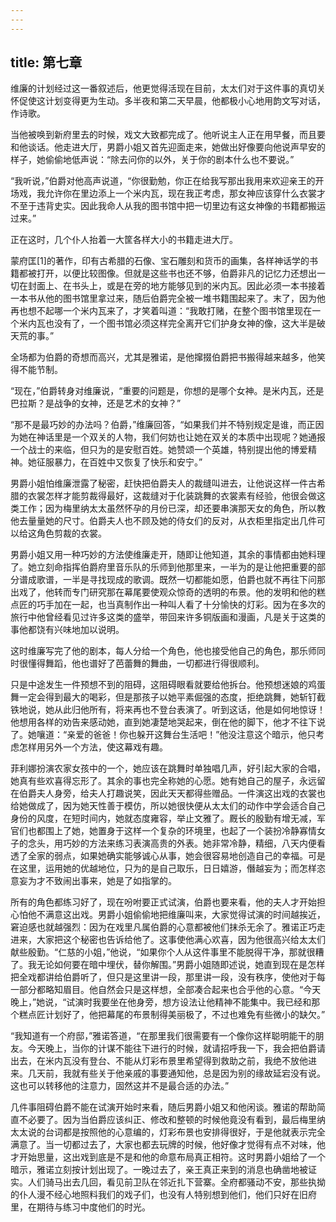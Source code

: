 ```yaml
---
---
---
```

title: 第七章
---




维廉的计划经过这一番叙述后，他更觉得活现在目前，太太们对于这件事的真切关怀促使这计划变得更为生动。多半夜和第二天早晨，他都极小心地用韵文写对话，作诗歌。

当他被唤到新府里去的时候，戏文大致都完成了。他听说主人正在用早餐，而且要和他谈话。他走进大厅，男爵小姐又首先迎面走来，她做出好像要向他说声早安的样子，她偷偷地低声说：“除去问你的以外，关于你的剧本什么也不要说。”

“我听说，”伯爵对他高声说道，“你很勤勉，你正在给我写那出我用来欢迎亲王的开场戏，我允许你在里边添上一个米内瓦，现在我正考虑，那女神应该穿什么衣裳才不至于违背史实。因此我命人从我的图书馆中把一切里边有这女神像的书籍都搬运过来。”

正在这时，几个仆人抬着一大筐各样大小的书籍走进大厅。

蒙府匡[1]的著作，印有古希腊的石像、宝石雕刻和货币的画集，各样神话学的书籍都被打开，以便比较图像。但就是这些书也还不够，伯爵非凡的记忆力还想出一切在封面上、在书头上，或是在旁的地方能够见到的米内瓦。因此必须一本书接着一本书从他的图书馆里拿过来，随后伯爵完全被一堆书籍围起来了。末了，因为他再也想不起哪一个米内瓦来了，才笑着叫道：“我敢打赌，在整个图书馆里现在一个米内瓦也没有了，一个图书馆必须这样完全离开它们护身女神的像，这大半是破天荒的事。”

全场都为伯爵的奇想而高兴，尤其是雅诺，是他撺掇伯爵把书搬得越来越多，他笑得不能节制。

“现在，”伯爵转身对维廉说，“重要的问题是，你想的是哪个女神。是米内瓦，还是巴拉斯？是战争的女神，还是艺术的女神？”

“那不是最巧妙的办法吗？伯爵，”维廉回答，“如果我们并不特别规定是谁，而正因为她在神话里是一个双关的人物，我们何妨也让她在双关的本质中出现呢？她通报一个战士的来临，但只为的是安慰百姓。她赞颂一个英雄，特别提出他的博爱精神。她征服暴力，在百姓中又恢复了快乐和安宁。”

男爵小姐怕维廉泄露了秘密，赶快把伯爵夫人的裁缝叫进去，让他说这样一件古希腊的衣裳怎样才能剪裁得最好，这裁缝对于化装跳舞的衣裳素有经验，他很会做这类工作；因为梅里纳太太虽然怀孕的月份已深，却还要串演那天女的角色，所以教他去量量她的尺寸。伯爵夫人也不顾及她的侍女们的反对，从衣柜里指定出几件可以给这角色剪裁的衣裳。

男爵小姐又用一种巧妙的方法使维廉走开，随即让他知道，其余的事情都由她料理了。她立刻命指挥伯爵府里音乐队的乐师到他那里来，一半为的是让他把重要的部分谱成歌谱，一半是寻找现成的歌调。既然一切都能如愿，伯爵也就不再往下问那出戏了，他转而专门研究那在幕尾要使观众惊奇的透明的布景。他的发明和他的糕点匠的巧手加在一起，也当真制作出一种叫人看了十分愉快的灯彩。因为在多次的旅行中他曾经看见过许多这类的盛举，带回来许多铜版画和漫画，凡是关于这类的事他都饶有兴味地加以说明。

这时维廉写完了他的剧本，每人分给一个角色，他也接受他自己的角色，那乐师同时很懂得舞蹈，他也谱好了芭蕾舞的舞曲，一切都进行得很顺利。

只是中途发生一件预想不到的阻碍，这阻碍眼看就要给他拆台。他预想迷娘的鸡蛋舞一定会得到最大的喝彩，但是那孩子以她平素倔强的态度，拒绝跳舞，她斩钉截铁地说，她从此归他所有，将来再也不登台表演了。听到这话，他是如何地惊讶！他想用各样的劝告来感动她，直到她凄楚地哭起来，倒在他的脚下，他才不往下说了。她嚷道：“亲爱的爸爸！你也躲开这舞台生活吧！”他没注意这个暗示，他只考虑怎样用另外一个方法，使这幕戏有趣。

菲利娜扮演农家女孩中的一个，她应该在跳舞时单独唱几声，好引起大家的合唱，她真有些欢喜得忘形了。其余的事也完全称她的心愿。她有她自己的屋子，永远留在伯爵夫人身旁，给夫人打趣说笑，因此天天都得些赠品。一件演这出戏的衣裳也给她做成了，因为她天性善于模仿，所以她很快便从太太们的动作中学会适合自己身份的风度，在短时间内，她就态度雍容，举止文雅了。厩长的殷勤有增无减，军官们也都围上了她，她置身于这样一个复杂的环境里，也起了一个装扮冷静寡情女子的念头，用巧妙的方法来练习表演高贵的外表。她非常冷静，精细，八天内便看透了全家的弱点，如果她确实能够诚心从事，她会很容易地创造自己的幸福。可是在这里，运用她的优越地位，只为的是自己取乐，日日嬉游，僭越妄为；而怎样恣意妄为才不致闹出事来，她是了如指掌的。

所有的角色都练习好了，现在吩咐要正式试演，伯爵也要来看，他的夫人才开始担心怕他不满意这出戏。男爵小姐偷偷地把维廉叫来，大家觉得试演的时间越挨近，窘迫感也就越强烈：因为在戏里凡属伯爵的心意都被他们抹杀无余了。雅诺正巧走进来，大家把这个秘密也告诉给他了。这事使他满心欢喜，因为他很高兴给太太们献些殷勤。“仁慈的小姐，”他说，“如果你个人从这件事里不能脱得干净，那就很糟了。我无论如何要在暗中埋伏，替你解围。”男爵小姐随即述说，她直到现在是怎样把全戏都讲给伯爵听了，但只是这里讲一段，那里讲一段，没有秩序，使他对于每一部分都略知眉目。他自然会只是这样想，全部凑合起来也合乎他的心意。“今天晚上，”她说，“试演时我要坐在他身旁，想方设法让他精神不能集中。我已经和那个糕点匠计划好了，他把幕尾的布景制得美丽极了，不过也难免有些微小的缺欠。”

“我知道有一个府邸，”雅诺答道，“在那里我们很需要有一个像你这样聪明能干的朋友。今天晚上，当你的计谋不能往下进行的时候，就请招呼我一下，我会把伯爵请出去，在米内瓦没有登台、不能从灯彩布景里希望得到救助之前，我绝不放他进来。几天前，我就有些关于他亲戚的事要通知他，总是因为别的缘故延宕没有说。这也可以转移他的注意力，固然这并不是最合适的办法。”

几件事阻碍伯爵不能在试演开始时来看，随后男爵小姐又和他闲谈。雅诺的帮助简直不必要了。因为当伯爵应该纠正、修改和整顿的时候他竟没有看到，最后梅里纳太太说的台词都是按照他的心意编的，灯彩布景也安排得很好，于是他就表示完全满意了。当一切都过去了，大家也都去玩牌的时候，他好像才觉得有点不对味，他才开始思量，这出戏到底是不是和他的命意布局真正相符。这时男爵小姐给了一个暗示，雅诺立刻按计划出现了。一晚过去了，亲王真正来到的消息也确凿地被证实。人们骑马出去几回，看见前卫队在邻近扎下营寨。全府都骚动不安，那些执拗的仆人漫不经心地照料我们的戏子们，也没有人特别想到他们，他们只好在旧府里，在期待与练习中度他们的时光。